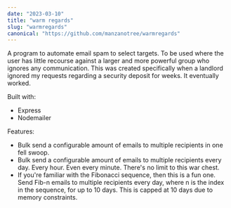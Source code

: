```yaml
---
date: "2023-03-10"
title: "warm regards"
slug: "warmregards"
canonical: "https://github.com/manzanotree/warmregards"
---
```

A program to automate email spam to select targets. 
To be used where the user has little recourse against a 
larger and more powerful group who ignores any communication. 
This was created specifically when a landlord ignored my 
requests regarding a security deposit for weeks. It eventually worked.

Built with:
* Express
* Nodemailer

Features:
* Bulk send a configurable amount of emails to multiple recipients in one fell swoop.
* Bulk send a configurable amount of emails to multiple recipients every day. Every hour. Even every minute. 
There's no limit to this war chest.
* If you're familiar with the Fibonacci sequence, then this is a fun one. 
Send Fib-n emails to multiple recipients every day, where n is the index in the sequence, for up to 10 days. 
This is capped at 10 days due to memory constraints.